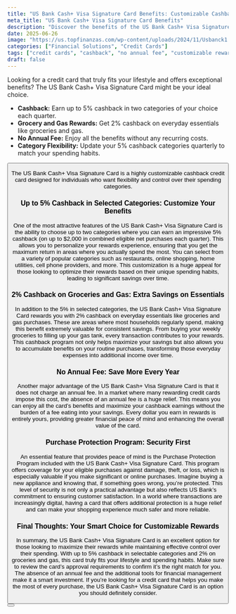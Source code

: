 ```yaml
---
title: "US Bank Cash+ Visa Signature Card Benefits: Customizable Cashback"
meta_title: "US Bank Cash+ Visa Signature Card Benefits"
description: "Discover the benefits of the US Bank Cash+ Visa Signature Card: up to 5% cashback in chosen categories, 2% on groceries and gas, and no annual fee. Customize your rewards and maximize savings."
date: 2025-06-26
image: "https://us.topfinanzas.com/wp-content/uploads/2024/11/Usbanck1.webp"
categories: ["Financial Solutions", "Credit Cards"]
tags: ["credit cards", "cashback", "no annual fee", "customizable rewards"]
draft: false
---
```


Looking for a credit card that truly fits your lifestyle and offers exceptional benefits? The US Bank Cash+ Visa Signature Card might be your ideal choice.

- **Cashback:** Earn up to 5% cashback in two categories of your choice each quarter.
- **Grocery and Gas Rewards:** Get 2% cashback on everyday essentials like groceries and gas.
- **No Annual Fee:** Enjoy all the benefits without any recurring costs.
- **Category Flexibility:** Update your 5% cashback categories quarterly to match your spending habits.

<Button label="See How It Works" link="/financial-solutions/us-bank-cash-plus-visa-signature-card-requirements" />

The US Bank Cash+ Visa Signature Card is a highly customizable cashback credit card designed for individuals who want flexibility and control over their spending categories.

### Up to 5% Cashback in Selected Categories: Customize Your Benefits

One of the most attractive features of the US Bank Cash+ Visa Signature Card is the ability to choose up to two categories where you can earn an impressive 5% cashback (on up to $2,000 in combined eligible net purchases each quarter). This allows you to personalize your rewards experience, ensuring that you get the maximum return in areas where you actually spend the most. You can select from a variety of popular categories such as restaurants, online shopping, home utilities, cell phone providers, and more. This customization is a huge appeal for those looking to optimize their rewards based on their unique spending habits, leading to significant savings over time.

### 2% Cashback on Groceries and Gas: Extra Savings on Essentials

In addition to the 5% in selected categories, the US Bank Cash+ Visa Signature Card rewards you with 2% cashback on everyday essentials like groceries and gas purchases. These are areas where most households regularly spend, making this benefit extremely valuable for consistent savings. From buying your weekly groceries to filling up your gas tank, every transaction contributes to your rewards. This cashback program not only helps maximize your savings but also allows you to accumulate benefits on your routine purchases, transforming those everyday expenses into additional income over time.

### No Annual Fee: Save More Every Year

Another major advantage of the US Bank Cash+ Visa Signature Card is that it does not charge an annual fee. In a market where many rewarding credit cards impose this cost, the absence of an annual fee is a huge relief. This means you can enjoy all the card’s benefits and maximize your cashback earnings without the burden of a fee eating into your savings. Every dollar you earn in rewards is entirely yours, providing greater financial peace of mind and enhancing the overall value of the card.

### Purchase Protection Program: Security First

An essential feature that provides peace of mind is the Purchase Protection Program included with the US Bank Cash+ Visa Signature Card. This program offers coverage for your eligible purchases against damage, theft, or loss, which is especially valuable if you make significant or online purchases. Imagine buying a new appliance and knowing that, if something goes wrong, you’re protected. This level of security is not only a practical advantage but also reflects US Bank’s commitment to ensuring customer satisfaction. In a world where transactions are increasingly digital, having a card that offers additional protection is a huge relief and can make your shopping experience much safer and more reliable.

### Final Thoughts: Your Smart Choice for Customizable Rewards

In summary, the US Bank Cash+ Visa Signature Card is an excellent option for those looking to maximize their rewards while maintaining effective control over their spending. With up to 5% cashback in selectable categories and 2% on groceries and gas, this card truly fits your lifestyle and spending habits. Make sure to review the card’s approval requirements to confirm it’s the right match for you. The absence of an annual fee and the additional tools for financial management make it a smart investment. If you’re looking for a credit card that helps you make the most of every purchase, the US Bank Cash+ Visa Signature Card is an option you should definitely consider.

<Button label="Check Eligibility Requirements" link="/financial-solutions/us-bank-cash-plus-visa-signature-card-requirements" />
